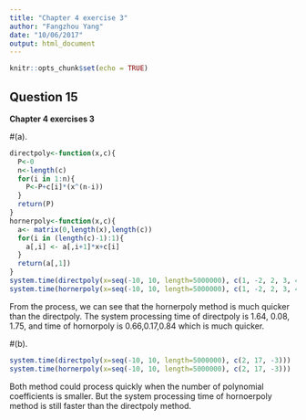 ```yaml
---
title: "Chapter 4 exercise 3"
author: "Fangzhou Yang"
date: "10/06/2017"
output: html_document
---
```


```r
knitr::opts_chunk$set(echo = TRUE)
```

## Question 15
**Chapter 4 exercises 3**

#(a).

```r
directpoly<-function(x,c){
  P<-0
  n<-length(c)
  for(i in 1:n){
    P<-P+c[i]*(x^(n-i))
  }
  return(P)
}
hornerpoly<-function(x,c){
  a<- matrix(0,length(x),length(c))
  for(i in (length(c)-1):1){
    a[,i] <- a[,i+1]*x+c[i]
  }
  return(a[,1])
}
system.time(directpoly(x=seq(-10, 10, length=5000000), c(1, -2, 2, 3, 4, 6, 7)))
system.time(hornerpoly(x=seq(-10, 10, length=5000000), c(1, -2, 2, 3, 4, 6, 7)))

```

From the process, we can see that the hornerpoly method is much quicker than the directpoly. The system processing time of directpoly is 1.64, 0.08, 1.75, and time of hornorpoly is 0.66,0.17,0.84 which is much quicker.

#(b).
```r
system.time(directpoly(x=seq(-10, 10, length=5000000), c(2, 17, -3)))
system.time(hornerpoly(x=seq(-10, 10, length=5000000), c(2, 17, -3)))
```


Both method could process quickly when the number of polynomial coefficients is smaller. But the system processing time of hornoerpoly method is still faster than the directpoly method.